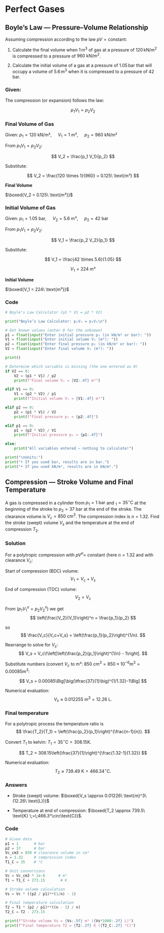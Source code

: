 # Perfect Gases {#perfect_gases}

## Boyle's Law — Pressure–Volume Relationship

Assuming compression according to the law $pV = \text{constant}$:

1.  Calculate the final volume when $1 \, \text{m}^3$ of gas at a pressure of $120 \, \text{kN/m}^2$ is compressed to a pressure of $960 \text{ kN/m}^2$.

2.  Calculate the initial volume of a gas at a pressure of $1.05 \, \text{bar}$ that will occupy a volume of $5.6 \, \text{m}^3$ when it is compressed to a pressure of $42 \, \text{bar}$.

### Given:

The compression (or expansion) follows the law:

$$
p_1 V_1 = p_2 V_2
$$

### Final Volume of Gas

Given: $p_1 = 120 \text{ kN/m²}$, $\quad V_1 = 1 \text{ m³}$, $\quad p_2 = 960 \text{ kN/m²}$

From $p_1 V_1 = p_2 V_2$:

$$
V_2 = \frac{p_1 V_1}{p_2}
$$

Substitute:

$$
V_2 = \frac{120 \times 1}{960} = 0.125\ \text{m³}
$$

**Final Volume**

$\boxed{V_2 = 0.125\ \text{m³}}$

### Initial Volume of Gas

Given: $p_1 = 1.05 \text{ bar}$, $\quad V_2 = 5.6 \text{ m³}$, $\quad p_2 = 42 \text{ bar}$

From $p_1 V_1 = p_2 V_2$:

$$
V_1 = \frac{p_2 V_2}{p_1}
$$

Substitute:

$$
V_1 = \frac{42 \times 5.6}{1.05}
$$

$$
V_1 = 224 \text{ m³}
$$

**Initial Volume**

$\boxed{V_1 = 224\ \text{m³}}$

### Code

``` python
# Boyle's Law Calculator (p1 * V1 = p2 * V2)

print("Boyle’s Law Calculator: p₁V₁ = p₂V₂\n")

# Get known values (enter 0 for the unknown)
p1 = float(input("Enter initial pressure p₁ (in kN/m² or bar): "))
V1 = float(input("Enter initial volume V₁ (m³): "))
p2 = float(input("Enter final pressure p₂ (in kN/m² or bar): "))
V2 = float(input("Enter final volume V₂ (m³): "))

print()

# Determine which variable is missing (the one entered as 0)
if V2 == 0:
    V2 = (p1 * V1) / p2
    print(f"Final volume V₂ = {V2:.4f} m³")

elif V1 == 0:
    V1 = (p2 * V2) / p1
    print(f"Initial volume V₁ = {V1:.4f} m³")

elif p2 == 0:
    p2 = (p1 * V1) / V2
    print(f"Final pressure p₂ = {p2:.4f}")

elif p1 == 0:
    p1 = (p2 * V2) / V1
    print(f"Initial pressure p₁ = {p1:.4f}")

else:
    print("All variables entered — nothing to calculate!")

print("\nUnits:")
print("• If you used bar, results are in bar.")
print("• If you used kN/m², results are in kN/m².")
```

## Compression — Stroke Volume and Final Temperature

A gas is compressed in a cylinder from $p_1=1\ \text{bar}$ and $_1=35^\circ\text{C}$ at the beginning of the stroke to $p_2=37\ \text{bar}$ at the end of the stroke. The clearance volume is $V_c=850\ \text{cm}^3$. The compression index is $n=1.32$. Find the stroke (swept) volume $V_s$ and the temperature at the end of compression $T_2$.

### Solution

For a polytropic compression with $pV^n=$ constant (here $n=1.32$ and with clearance $V_c$:

Start of compression (BDC) volume: $$
V_1 = V_c + V_s
$$

End of compression (TDC) volume: $$
V_2 = V_c
$$

From $(p_1V_1^n = p_2V_2^n)$ we get $$
\left(\frac{V_2}{V_1}\right)^n = \frac{p_1}{p_2}
$$

so $$
\frac{V_c}{V_c+V_s} = \left(\frac{p_1}{p_2}\right)^{1/n}.
$$

Rearrange to solve for $V_s$: $$
V_s = V_c\!\left[\left(\frac{p_2}{p_1}\right)^{1/n} - 1\right].
$$

Substitute numbers (convert $V_c$ to m³: 850 $\text{cm}^3 = 850\times10^{-6} \text{m}^3 = 0.00085 \text{m}^3$:

$$
V_s = 0.00085\Big[\big(\tfrac{37}{1}\big)^{1/1.32}-1\Big]
$$

Numerical evaluation: $$
V_s \approx 0.012255\ \text{m}^3 = 12.26\ \text{L}.
$$


### Final temperature

For a polytropic process the temperature ratio is $$
\frac{T_2}{T_1} = \left(\frac{p_2}{p_1}\right)^{\frac{n-1}{n}}.
$$

Convert $T_1$ to kelvin: $T_1=35^\circ\text{C}=308.15 \text{K}$.

$$
T_2 = 308.15\left(\frac{37}{1}\right)^{\frac{1.32-1}{1.32}}
$$

Numerical evaluation: $$
T_2 \approx 739.49\ \text{K} = 466.34^\circ\text{C}.
$$

### Answers

-   Stroke (swept) volume: $\boxed{V_s \approx 0.01226\ \text{m}^3\ (12.26\ \text{L})}$

-   Temperature at end of compression: $\boxed{T_2 \approx 739.5\ \text{K} \;=\;466.3^\circ\text{C}}$.

### Code

``` python
# Given data
p1 = 1       # bar
p2 = 37      # bar
Vc_cm3 = 850 # clearance volume in cm³
n = 1.32     # compression index
T1_C = 35    # °C

# Unit conversions
Vc = Vc_cm3 * 1e-6      # m³
T1 = T1_C + 273.15       # K

# Stroke volume calculation
Vs = Vc * ((p2 / p1)**(1/n) - 1)

# Final temperature calculation
T2 = T1 * (p2 / p1)**((n - 1) / n)
T2_C = T2 - 273.15

print(f"Stroke volume Vs = {Vs:.5f} m³ ({Vs*1000:.2f} L)")
print(f"Final temperature T2 = {T2:.2f} K ({T2_C:.2f} °C)")
```